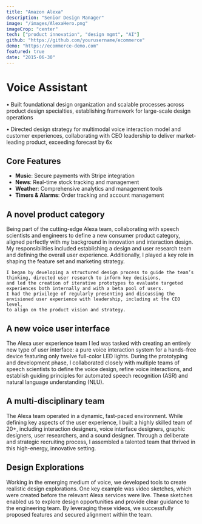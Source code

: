 ```yaml
---
title: "Amazon Alexa"
description: "Senior Design Manager"
image: "/images/AlexaHero.png"
imageCrop: "center"
tech: ["product innovation", "design mgmt", "AI"]
github: "https://github.com/yourusername/ecommerce"
demo: "https://ecommerce-demo.com"
featured: true
date: "2015-06-30"
---
```


# Voice Assistant

• Built foundational design organization and scalable processes across product design specialties, establishing framework for large-scale design operations

• Directed design strategy for multimodal voice interaction model and customer experiences, collaborating with CEO leadership to deliver market-leading product, exceeding forecast by 6x

## Core Features

- **Music**: Secure payments with Stripe integration
- **News**: Real-time stock tracking and management
- **Weather**: Comprehensive analytics and management tools
- **Timers & Alarms**: Order tracking and account management

## A novel product category

<ImageGallery>
  <div>
    Being part of the cutting-edge Alexa team, collaborating with speech scientists and engineers to define a new consumer product category, 
    aligned perfectly with my background in innovation and interaction design. 
    My responsibilities included establishing a design and user research team and defining the overall user experience. 
    Additionally, I played a key role in shaping the feature set and marketing strategy.

    I began by developing a structured design process to guide the team’s thinking, directed user research to inform key decisions,
    and led the creation of iterative prototypes to evaluate targeted experiences both internally and with a beta pool of users.
    I had the privilege of regularly presenting and discussing the envisioned user experience with leadership, including at the CEO level,
    to align on the product vision and strategy.

  </div>

  <MDXImage
    src="/images/Alexa_Echo.png"
    alt="Alexa Echo"
  />
</ImageGallery>

## A new voice user interface

<ImageGallery>
  <MDXImage src="/images/Alexadialogflow2_sq.png" />

  <div>
    The Alexa user experience team I led was tasked with creating an entirely
    new type of user interface: a pure voice interaction system for a hands-free
    device featuring only twelve full-color LED lights. During the prototyping
    and development phase, I collaborated closely with multiple teams of speech
    scientists to define the voice design, refine voice interactions, and
    establish guiding principles for automated speech recognition (ASR) and
    natural language understanding (NLU).
  </div>
</ImageGallery>

## A multi-disciplinary team

<ImageGallery>
  <div>
    The Alexa team operated in a dynamic, fast-paced environment. 
    While defining key aspects of the user experience, I built a highly skilled team of 20+, including interaction designers, 
    voice interface designers, graphic designers, user researchers, and a sound designer. 
    Through a deliberate and strategic recruiting process, 
    I assembled a talented team that thrived in this high-energy, innovative setting.
  </div>

  <MDXImage
    src="/images/EchoHero.png"
    alt="Alexa app"
  />
</ImageGallery>

## Design Explorations

<ImageGallery>
    <MDXVideo
        src="/videos/EchoVideoSketch.mov"
        autoplay={true}
        loop={true}
        muted={true}
    />

  <div>
    Working in the emerging medium of voice, we developed tools to create realistic design explorations. 
    One key example was video sketches, which were created before the relevant Alexa services were live. 
    These sketches enabled us to explore design opportunities and provide clear guidance to the engineering team. 
    By leveraging these videos, we successfully proposed features and secured alignment within the team.
  </div>
</ImageGallery>
